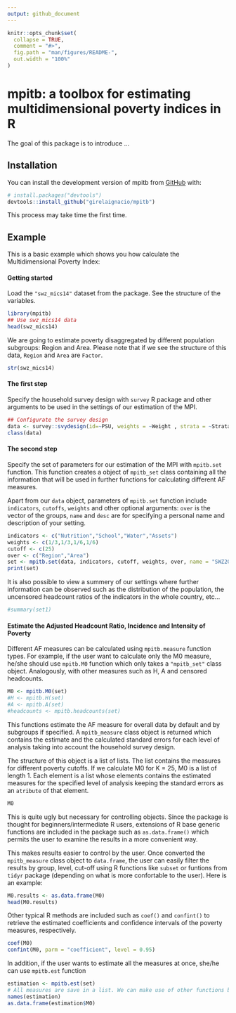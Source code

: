 ```yaml
---
output: github_document
---
```


<!-- README.md is generated from README.Rmd. Please edit that file -->

```r
knitr::opts_chunk$set(
  collapse = TRUE,
  comment = "#>",
  fig.path = "man/figures/README-",
  out.width = "100%"
)
```

# mpitb: a toolbox for estimating multidimensional poverty indices in R

<!-- badges: start -->
<!-- badges: end -->

The goal of this package is to introduce ...

## Installation

You can install the development version of mpitb from [GitHub](https://github.com/) with:

``` r
# install.packages("devtools")
devtools::install_github("girelaignacio/mpitb")
```
This process may take time the first time. 

## Example

This is a basic example which shows you how calculate the Multidimensional Poverty Index:

#### Getting started

Load the `"swz_mics14"` dataset from the package. See the structure of the variables. 

```r
library(mpitb)
## Use swz_mics14 data
head(swz_mics14)
```

We are going to estimate poverty disaggregated by different population subgroups: Region and Area. Please note that if we see the structure of this data, `Region` and ``Area`` are `Factor`.

```r
str(swz_mics14)
```

#### The first step

Specify the household survey design with `survey` R package and other arguments to be used in the settings of our estimation of the MPI. 

```r
## Configurate the survey design 
data <- survey::svydesign(id=~PSU, weights = ~Weight , strata = ~Strata, data = swz_mics14)
class(data)
```

#### The second step

Specify the set of parameters for our estimation of the MPI with `mpitb.set` function. This function creates a object of `mpitb_set` class containing all the information that will be used in further functions for calculating different AF measures.

Apart from our `data` object, parameters of `mpitb.set` function include `indicators`, `cutoffs`, `weights` and other optional arguments: `over` is the vector of the groups, `name` and `desc` are for specifying a personal name and description of your setting. 

```r
indicators <- c("Nutrition","School","Water","Assets")
weights <- c(1/3,1/3,1/6,1/6)
cutoff <- c(25)
over <- c("Region","Area")
set <- mpitb.set(data, indicators, cutoff, weights, over, name = "SWZ2014 Example", desc = "This is an example taken from the OPHI Summer School 2022")
print(set)
```

It is also possible to view a summery of our settings where further information can be observed such as the distribution of the population, the uncensored headcount ratios of the indicators in the whole country, etc... 

```r
#summary(set1)
```

#### Estimate the Adjusted Headcount Ratio, Incidence and Intensity of Poverty

Different AF measures can be calculated using `mpitb.measure` function types. For example, if the user want to calculate only the M0 measure, he/she should use `mpitb.M0` function which only takes a `"mpitb_set"` class object. Analogously, with other measures such as H, A and censored headcounts.

```r
M0 <- mpitb.M0(set)
#H <- mpitb.H(set)
#A <- mpitb.A(set)
#headcounts <- mpitb.headcounts(set)
```

This functions estimate the AF measure for overall data by default and by subgroups if specified. A `mpitb_measure` class object is returned which contains the estimate and the calculated standard errors for each level of analysis taking into account the household survey design. 

The structure of this object is a list of lists. The list contains the measures for different poverty cutoffs. If we calculate M0 for K = 25, M0 is a list of length 1. Each element is a list whose elements contains the estimated measures for the specified level of analysis keeping the standard errors as an `atribute` of that element. 

```r
M0
```

This is quite ugly but necessary for controlling objects. Since the package is thought for beginners/intermediate R users, extensions of R base generic functions are included in the package such as `as.data.frame()` which permits the user to examine the results in a more convenient way. 

This makes results easier to control by the user. Once converted the `mpitb_measure` class object to `data.frame`, the user can easily filter the results by group, level, cut-off using R functions like `subset` or funtions from `tidyr` package (depending on what is more confortable to the user). Here is an example:

```r
M0.results <- as.data.frame(M0)
head(M0.results)
```

Other typical R methods are included such as `coef()` and `confint()` to retrieve the estimated coefficients and confidence intervals of the poverty measures, respectively.
```r
coef(M0)
confint(M0, parm = "coefficient", level = 0.95)
```

In addition, if the user wants to estimate all the measures at once, she/he can use `mpitb.est` function

```r
estimation <- mpitb.est(set)
# All measures are save in a list. We can make use of other functions by accessing to names of the list
names(estimation)
as.data.frame(estimation$M0)
```
